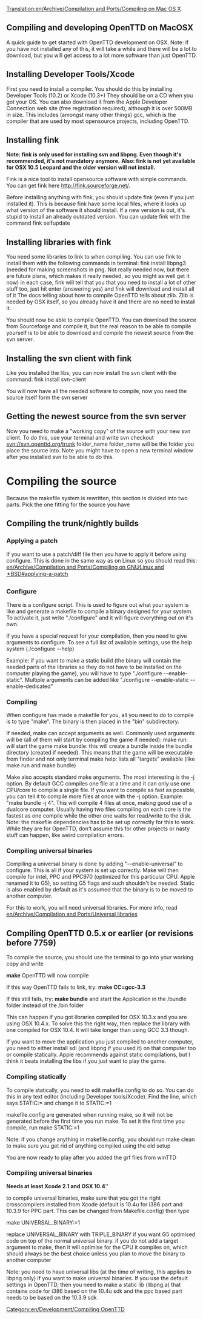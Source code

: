 [[Translation:en/Archive/Compilation and Ports/Compiling on Mac OS X]]
{{en/Warning|If you installed iconv-dev using fink, make sure that you have at least version 1.11 or filenames/file access (savegames, scenarios...) will not correctly}}

[[Category:en/Development/Compiling OpenTTD]]

==Compiling and developing OpenTTD on MacOSX==
A quick guide to get started with OpenTTD development on OSX.
Note: if you have not installed any of this, it will take a while and there will be a lot to download, but you will get access to a lot more software than just OpenTTD.

==Installing Developer Tools/Xcode==
First you need to install a compiler. You should do this by installing Developer Tools (10.2) or Xcode (10.3+)
They should be on a CD when you got your OS. You can also download it from the Apple Developer Connection web site (free registration required), although it is over 500MB in size. This includes (amongst many other things) gcc, which is the compiler that are used by most opensource projects, including OpenTTD.

==Installing fink==
'''Note: fink is only used for installing svn and libpng. Even though it's recommended, it's not mandatory anymore.'''
'''Also: fink is not yet available for OSX 10.5 Leopard and the older version will not install.'''

Fink is a nice tool to install opensource software with simple commands. You can get fink here http://fink.sourceforge.net/.

Before installing anything with fink, you should update fink (even if you just installed it). This is because fink have some local files, where it looks up what version of the software it should install. If a new version is out, it's stupid to install an already outdated version. You can update fink with the command
fink selfupdate

==Installing libraries with fink==
{{en/Todo|Find a terminal tutorial}}
You need some libraries to link to when compiling. You can use fink to install them with the following commands in terminal:
fink install libpng3 (needed for making screenshots in png. Not really needed now, but there are future plans, which makes it really needed, so you might as well get it now)
in each case, fink will tell that you that you need to install a lot of other stuff too, just hit enter (answering yes) and fink will download and install all of it
The docs telling about how to compile OpenTTD tells about zlib. Zlib is needed by OSX itself, so you already have it and there are no need to install it.


You should now be able to compile OpenTTD. You can download the source from Sourceforge and compile it, but the real reason to be able to compile yourself is to be able to download and compile the newest source from the svn server.

==Installing the svn client with fink==
Like you installed the libs, you can now install the svn client with the command:
fink install svn-client

You will now have all the needed software to compile, now you need the source itself form the svn server

==Getting the newest source from the svn server==
Now you need to make a "working copy" of the source with your new svn client. To do this, use your terminal and write
svn checkout svn://svn.openttd.org/trunk folder_name
folder_name will be the folder you place the source into. Note you might have to open a new terminal window after you installed svn to be able to do this.

= Compiling the source =
Because the makefile system is rewritten, this section is divided into two parts. Pick the one fitting for the source you have
==Compiling the trunk/nightly builds==

===Applying a patch===
If you want to use a patch/diff file then you have to apply it before using configure.
This is done in the same way as on Linux so you should read this: [[en/Archive/Compilation and Ports/Compiling on GNU∕Linux and 🟉BSD#applying-a-patch]]

===Configure===
There is a configure script. This is used to figure out what your system is like and generate a makefile to compile a binary designed for your system. To activate it, just write "./configure" and it will figure everything out on it's own.

If you have a special request for your compilation, then you need to give arguments to configure. To see a full list of available settings, use the help system (./configure --help)

Example: if you want to make a static build (the binary will contain the needed parts of the libraries so they do not have to be installed on the computer playing the game), you will have to type "./configure --enable-static". Multiple arguments can be added like "./configure --enable-static --enable-dedicated"

===Compiling===
When configure has made a makefile for you, all you need to do to compile is to type "make". The binary is then placed in the "bin" subdirectory.

If needed, make can accept arguments as well. Commonly used arguments will be (all of them will start by compiling the game if needed):
make run: will start the game
make bundle: this will create a bundle inside the bundle directory (created if needed). This means that the game will be executable from finder and not only terminal
make help: lists all "targets" available (like make run and make bundle)

Make also accepts standard make arguments. The most interesting is the -j option. By default GCC compiles one file at a time and it can only use one CPU/core to compile a single file. If you want to compile as fast as possible, you can tell it to compile more files at once with the -j option. Example: "make bundle -j 4". This will compile 4 files at once, making good use of a dualcore computer. Usually having two files compiling on each core is the fastest as one compile while the other one waits for read/write to the disk.
Note: the makefile dependencies has to be set up correctly for this to work. While they are for OpenTTD, don't assume this for other projects or nasty stuff can happen, like weird compilation errors.

===Compiling universal binaries===
Compiling a universal binary is done by adding "--enable-universal" to configure. This is all if your system is set up correctly.
Make will then compile for intel, PPC and PPC970 (optimized for this particular CPU. Apple renamed it to G5), so setting G5 flags and such shouldn't be needed. Static is also enabled by default as it's assumed that the binary is to be moved to another computer.

For this to work, you will need universal libraries. For more info, read [[en/Archive/Compilation and Ports/Universal libraries]]

==Compiling OpenTTD 0.5.x or earlier (or revisions before 7759)==
To compile the source, you should use the terminal to go into your working copy and write

'''make'''
OpenTTD will now compile


If this way OpenTTD fails to link, try:
'''make CC=gcc-3.3'''

If this still fails, try:
'''make bundle''' and start the Application in the /bundle folder instead of the /bin folder

This can happen if you got libraries compiled for OSX 10.3.x and you are using OSX 10.4.x. To solve this the right way, then replace the library with one compiled for OSX 10.4. It will take longer than using GCC 3.3 though.

If you want to move the application you just compiled to another computer, you need to either install sdl (and libpng if you used it) on that computer too or compile statically. Apple recommends against static compilations, but I think it beats installing the libs if you just want to play the game.

===Compiling statically===
To compile statically, you need to edit makefile.config to do so. You can do this in any text editor (including Developer tools/Xcode). Find the line, which says
STATIC:=
and change it to
STATIC:=1

makefile.config are generated when running make, so it will not be generated before the first time you run make. To set it the first time you  compile, run
make STATIC:=1

Note: if you change anything in makefile.config, you should run
make clean
to make sure you get rid of anything compiled using the old setup

You are now ready to play after you added the grf files from winTTD

===Compiling universal binaries===
'''Needs at least Xcode 2.1 and OSX 10.4'''''

to compile universal binaries, make sure that you got the right crosscompilers installed from Xcode (default is 10.4u for i386 part and 10.3.9 for PPC part. This can be changed from Makefile.config)
then type

make UNIVERSAL_BINARY:=1

replace UNIVERSAL_BINARY with TRIPLE_BINARY if you want G5 optimised code on top of the normal universal binary.
if you do not add a target argument to make, then it will optimise for the CPU it compiles on, which should always be the best choice unless you plan to move the binary to another computer

Note: you need to have universal libs (at the time of writing, this applies to libpng only) if you want to make universal binaries. If you use the default settings in OpenTTD, then you need to make a static lib (libpng.a) that contains code for i386 based on the 10.4u sdk and the ppc based part needs to be based on the 10.3.9 sdk